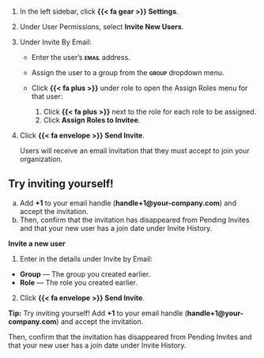 

:::: {.content-visible unless-format="revealjs"}
1. In the left sidebar, click **{{< fa gear >}} Settings**.

1. Under User Permissions, select **Invite New Users**.

1. Under Invite By Email:

    - Enter the user's **[email]{.smallcaps}** address.
    - Assign the user to a group from the **[group]{.smallcaps}** dropdown menu.
    - Click **{{< fa plus >}}** under [role]{.smallcap} to open the Assign Roles menu for that user:

        1. Click **{{< fa plus >}}** next to the role for each role to be assigned.
        2. Click **Assign Roles to Invitee**.

1. Click **{{< fa envelope >}} Send Invite**.

    Users will receive an email invitation that they must accept to join your organization.

::: {.callout}
## Try inviting yourself!

a. Add **+1** to your email handle (**handle+1@your-company.com**) and accept the invitation.
b. Then, confirm that the invitation has disappeared from Pending Invites and that your new user has a join date under Invite History.

:::

::::


:::: {.content-hidden unless-format="revealjs"}
**Invite a new user**

1. Enter in the details under Invite by Email:
  - **Group** — The group you created earlier.
  - **Role** — The role you created earlier.
2. Click **{{< fa envelope >}} Send Invite**.

::: {.embed}
**Tip:** Try inviting yourself! Add **+1** to your email handle (**handle+1@your-company.com**) and accept the invitation.

Then, confirm that the invitation has disappeared from Pending Invites and that your new user has a join date under Invite History.

:::


::::
